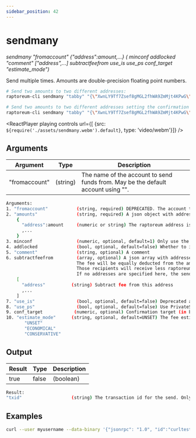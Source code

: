 ```yaml
---
sidebar_position: 42
---
```


# sendmany

*sendmany "fromaccount" {"address":amount,...} ( minconf addlocked "comment" ["address",...] subtractfeefrom use_is use_ps conf_target "estimate_mode")*

Send multiple times. Amounts are double-precision floating point numbers.

```bash
# Send two amounts to two different addresses:
raptoreum-cli sendmany "tabby" "{\"XwnLY9Tf7Zsef8gMGL2fhWA9ZmMjt4KPwG\":0.01,\"XuQQkwA4FYkq2XERzMY2CiAZhJTEDAbtcG\":0.02}"

# Send two amounts to two different addresses setting the confirmation and comment:
raptoreum-cli sendmany "tabby" "{\"XwnLY9Tf7Zsef8gMGL2fhWA9ZmMjt4KPwG\":0.01,\"XuQQkwA4FYkq2XERzMY2CiAZhJTEDAbtcG\":0.02}" 6 false "testing"
```

<ReactPlayer playing controls url={[
    {src: `${require('./assets/sendmany.webm').default}`, type: 'video/webm'}]} />

## Arguments

| Argument | Type | Description |
|--|--|--|
| "fromaccount" | (string) | The name of the account to send funds from. May be the default account using "". |

```bash
Arguments:
1. "fromaccount"           (string, required) DEPRECATED. The account to send the funds from. Should be "" for the default account
2. "amounts"               (string, required) A json object with addresses and amounts
    {
      "address":amount     (numeric or string) The raptoreum address is the key, the numeric amount (can be string) in RTM is the value
      ,...
    }
3. minconf                 (numeric, optional, default=1) Only use the balance confirmed at least this many times.
4. addlocked               (bool, optional, default=false) Whether to include transactions locked via InstantSend.
5. "comment"               (string, optional) A comment
6. subtractfeefrom         (array, optional) A json array with addresses.
                           The fee will be equally deducted from the amount of each selected address.
                           Those recipients will receive less raptoreums than you enter in their corresponding amount field.
                           If no addresses are specified here, the sender pays the fee.
    [
      "address"          (string) Subtract fee from this address
      ,...
    ]
7. "use_is"                (bool, optional, default=false) Deprecated and ignored
8. "use_ps"                (bool, optional, default=false) Use PrivateSend funds only
9. conf_target            (numeric, optional) Confirmation target (in blocks)
10. "estimate_mode"      (string, optional, default=UNSET) The fee estimate mode, must be one of:
       "UNSET"
       "ECONOMICAL"
       "CONSERVATIVE"
```

## Output

| Result | Type | Description |
|--|--|--|
| true|false | (boolean) | Whether the command was successful or not |

```bash
Result:
"txid"                   (string) The transaction id for the send. Only 1 transaction is created  regardless of the number of addresses.
```

## Examples

```bash
curl --user myusername --data-binary '{"jsonrpc": "1.0", "id":"curltest", "method": "sendmany", "params": ["tabby", "{\"XwnLY9Tf7Zsef8gMGL2fhWA9ZmMjt4KPwG\":0.01,\"XuQQkwA4FYkq2XERzMY2CiAZhJTEDAbtcG\":0.02}", 6, false, "testing"] }' -H 'content-type: text/plain;' http://127.0.0.1:9998/
```

